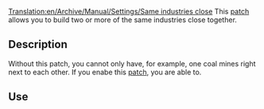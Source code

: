 [[Translation:en/Archive/Manual/Settings/Same industries close]]
This [[en/Community/Patches/Patches|patch]] allows you to build two or more of the same industries close together.

== Description ==
Without this patch, you cannot only have, for example, one coal mines right next to each other. If you enabe this [[en/Community/Patches/Patches|patch]], you are able to.

== Use ==